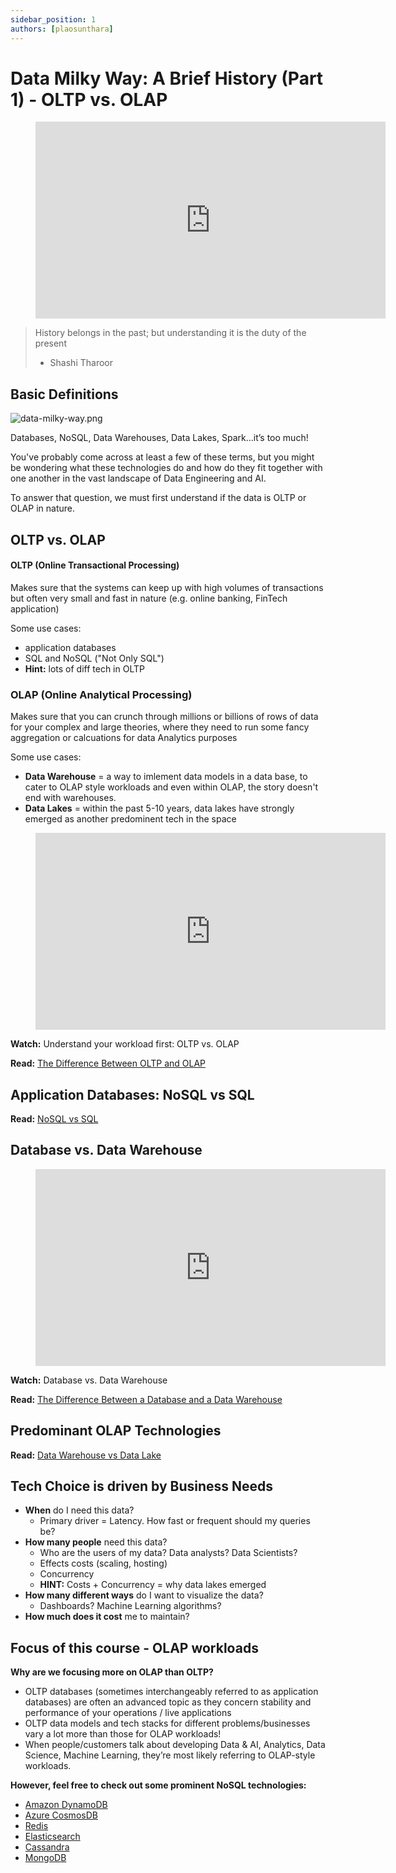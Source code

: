 ```yaml
---
sidebar_position: 1
authors: [plaosunthara]
---
```


# Data Milky Way: A Brief History (Part 1) - OLTP vs. OLAP
<div style={{textAlign: 'center'}}>

<figure class="video-container">
    <iframe width="560" height="315" src="https://www.youtube.com/embed/8VD2qoebacA" title="YouTube video player" frameborder="0" allow="accelerometer; autoplay; clipboard-write; encrypted-media; gyroscope; picture-in-picture" allowfullscreen></iframe>
</figure>
</div>

> History belongs in the past; but understanding it is the duty of the present
> - Shashi Tharoor

## Basic Definitions

<div style={{textAlign: 'center'}}>

![data-milky-way.png](./assets/data-milky-way.png)

Databases, NoSQL, Data Warehouses, Data Lakes, Spark…it’s too much!

</div>

You've probably come across at least a few of these terms, but you might be wondering what these technologies do and how do they fit together with one another in the vast landscape of Data Engineering and AI. 

To answer that question, we must first understand if the data is OLTP or OLAP in nature.
    


## OLTP vs. OLAP

#### OLTP (Online Transactional Processing)
Makes sure that the systems can keep up with high volumes of transactions but often very small and fast in nature (e.g. online banking, FinTech application)

Some use cases:
* application databases
* SQL and NoSQL ("Not Only SQL")
* **Hint:** lots of diff tech in OLTP

### OLAP (Online Analytical Processing)
Makes sure that you can crunch through millions or billions of rows of data for your complex and large theories, where they need to run some fancy aggregation or calcuations for data Analytics purposes

Some use cases:
* **Data Warehouse** = a way to imlement data models in a data base, to cater to OLAP style workloads
and even within OLAP, the story doesn't end with warehouses. 
* **Data Lakes** = within the past 5-10 years, data lakes have strongly emerged as another predominent tech in the space

<div style={{textAlign: 'center'}}>

<figure class="video-container">
    <iframe width="560" height="315" src="https://www.youtube.com/embed/-v3PhEtOuxw" title="YouTube video player" frameborder="0" allow="accelerometer; autoplay; clipboard-write; encrypted-media; gyroscope; picture-in-picture" allowfullscreen></iframe>
</figure>

**Watch:** Understand your workload first: OLTP vs. OLAP

**Read:** [The Difference Between OLTP and OLAP](https://techdifferences.com/difference-between-oltp-and-olap.html#:~:text=OLTP%20and%20OLAP%20both%20are,is%20an%20analytical%20processing%20system.&text=The%20basic%20difference%20between%20OLTP,online%20database%20query%20answering%20system.)

</div>


## Application Databases: NoSQL vs SQL
<div style={{textAlign: 'center'}}>

**Read:** [NoSQL vs SQL](https://www.mongodb.com/nosql-explained/nosql-vs-sql)

</div>


## Database vs. Data Warehouse

<div style={{textAlign: 'center'}}>

<figure class="video-container">
    <iframe width="560" height="315" src="https://www.youtube.com/embed/FxQG65OhXAQ" title="YouTube video player" frameborder="0" allow="accelerometer; autoplay; clipboard-write; encrypted-media; gyroscope; picture-in-picture" allowfullscreen></iframe>
</figure>

**Watch:** Database vs. Data Warehouse

**Read:** [The Difference Between a Database and a Data Warehouse](https://panoply.io/data-warehouse-guide/the-difference-between-a-database-and-a-data-warehouse/)
</div>


## Predominant OLAP Technologies
<div style={{textAlign: 'center'}}>

**Read:** [Data Warehouse vs Data Lake](https://panoply.io/data-warehouse-guide/data-warehouse-vs-data-lake/)

</div>

## Tech Choice is driven by Business Needs
* **When** do I need this data?
  * Primary driver = Latency. How fast or frequent should my queries be?
* **How many people** need this data?
  * Who are the users of my data? Data analysts? Data Scientists?
  * Effects costs (scaling, hosting)
  * Concurrency
  * **HINT:** Costs + Concurrency = why data lakes emerged
* **How many different ways** do I want to visualize the data?
  * Dashboards? Machine Learning algorithms?
* **How much does it cost** me to maintain?

## Focus of this course - OLAP workloads
**Why are we focusing more on OLAP than OLTP?**
* OLTP databases (sometimes interchangeably referred to as application databases) are often an
advanced topic as they concern stability and performance of your operations / live applications
* OLTP data models and tech stacks for different problems/businesses vary a lot more
than those for OLAP workloads!
* When people/customers talk about developing Data & AI, Analytics, Data Science, Machine Learning,
they’re most likely referring to OLAP-style workloads. 

**However, feel free to check out some prominent NoSQL technologies:**
* [Amazon DynamoDB](https://www.youtube.com/watch?v=lVJXehUvYew&ab_channel=Serverless)
* [Azure CosmosDB](https://www.youtube.com/watch?v=3UGNBFiq1rg&ab_channel=MicrosoftAzure)
* [Redis](https://redis.io/)
* [Elasticsearch](https://www.elastic.co/)
* [Cassandra](https://www.youtube.com/watch?v=d7o6a75sfY0&ab_channel=DataStaxDevelopers)
* [MongoDB](https://www.youtube.com/watch?v=RGfFpQF0NpE&ab_channel=MongoDB)

